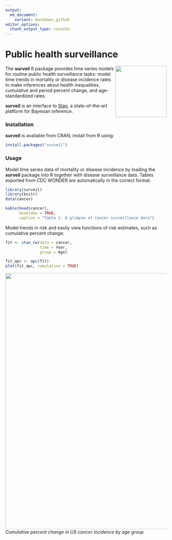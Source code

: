 ```yaml
---
output:
  md_document:
    variant: markdown_github
editor_options: 
  chunk_output_type: console
---
```


<!-- README.md is generated from README.Rmd. Please edit that file -->

# Public health surveillance 

<img src="man/figures/logo.png" align="right" width="160" />

The **surveil** R package provides time series models for routine public health surveillance tasks: model time trends in mortality or disease incidence rates to make inferences about health inequalities, cumulative and period percent change, and age-standardized rates. 

**surveil** is an interface to [Stan](https://mc-stan.org), a state-of-the-art platform for Bayesian inference. 

### Installation

**surveil** is available from CRAN; install from R using:

```r
install.packages("surveil")
```

### Usage

Model time series data of mortality or disease incidence by loading the **surveil** package into R together with disease surveillance data. Tables exported from CDC WONDER are automatically in the correct format.

```r
library(surveil)
library(knitr)
data(cancer)

kable(head(cancer), 
      booktabs = TRUE,
      caption = "Table 1. A glimpse of cancer surveillance data")
```


Model trends in risk and easily view functions of risk estimates, such as cumulative percent change:

```r
fit <- stan_rw(data = cancer,
               time = Year,
               group = Age)

fit_apc <- apc(fit)
plot(fit_apc, cumulative = TRUE)
```

<img src="man/figures/cpc-plot.png" align="center" width="800" />
*Cumulative percent change in US cancer incidence by age group*